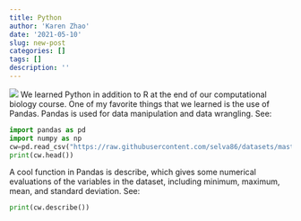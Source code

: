 ```yaml
---
title: Python
author: 'Karen Zhao'
date: '2021-05-10'
slug: new-post
categories: []
tags: []
description: ''
---
```


![](/post/2021-05-10-new-post_files/pandas.png)
We learned Python in addition to R at the end of our computational biology course. One of my favorite things that we learned is the use of Pandas. Pandas is used for data manipulation and data wrangling. See:

```python
import pandas as pd
import numpy as np 
cw=pd.read_csv("https://raw.githubusercontent.com/selva86/datasets/master/ChickWeight.csv", index_col=0)
print(cw.head())
```
A cool function in Pandas is describe, which gives some numerical evaluations of the variables in the dataset, including minimum, maximum, mean, and standard deviation. 
See:

```python
print(cw.describe())
```